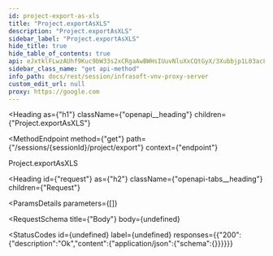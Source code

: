 ```yaml
---
id: project-export-as-xls
title: "Project.exportAsXLS"
description: "Project.exportAsXLS"
sidebar_label: "Project.exportAsXLS"
hide_title: true
hide_table_of_contents: true
api: eJxtklFLwzAUhf9Kuc9bW33s2xCRgaAwBWHsIUuvNluXxCQtGyX/3Xubbjp1L03ac849+bIBjEUngjJ6WUMFz87sUIYcj9a4sPBvjyuYgUNvjfbooRrgtiz5UaOXTll2ku9pTzJpdEAd+KuwtlVyzC12niUDeNngQdAq8m8GHmXnVDhBtd7MwAonDhjQ+bS/zv+/F+kbw7U/MABHhIY2BRX1ZPPFMK2WdSxsSihSAvB416dpA3SuZSPEzXetFdcdj0xdlX43fIagQoskpb0T3ryHea/7OWUfT/MUSMkcm2rf5GVewu/DLM/mbDRmyZiTjpghceZJmmiwdnUHMaEVMozw6KDGh4PQP2TXfLKFzxKhq8FU/2RZHfAYCtsKpTl7PPww0VvDmR65qws/pptG0GpCSKwaKsKeYdgKj6+ujZFff3bopmvthVNiy8zWG5rVoKiJETPfI0lgISVaDu1F23G3P/8cvpPLRT/cv0CMX8fB7+c=
sidebar_class_name: "get api-method"
info_path: docs/rest/session/infrasoft-vnv-proxy-server
custom_edit_url: null
proxy: https://google.com
---
```



<Heading
  as={"h1"}
  className={"openapi__heading"}
  children={"Project.exportAsXLS"}
>
</Heading>

<MethodEndpoint
  method={"get"}
  path={"/sessions/{sessionId}/project/export"}
  context={"endpoint"}
>
  
</MethodEndpoint>



Project.exportAsXLS

<Heading
  id={"request"}
  as={"h2"}
  className={"openapi-tabs__heading"}
  children={"Request"}
>
</Heading>

<ParamsDetails
  parameters={[]}
>
  
</ParamsDetails>

<RequestSchema
  title={"Body"}
  body={undefined}
>
  
</RequestSchema>

<StatusCodes
  id={undefined}
  label={undefined}
  responses={{"200":{"description":"Ok","content":{"application/json":{"schema":{}}}}}}
>
  
</StatusCodes>


      
